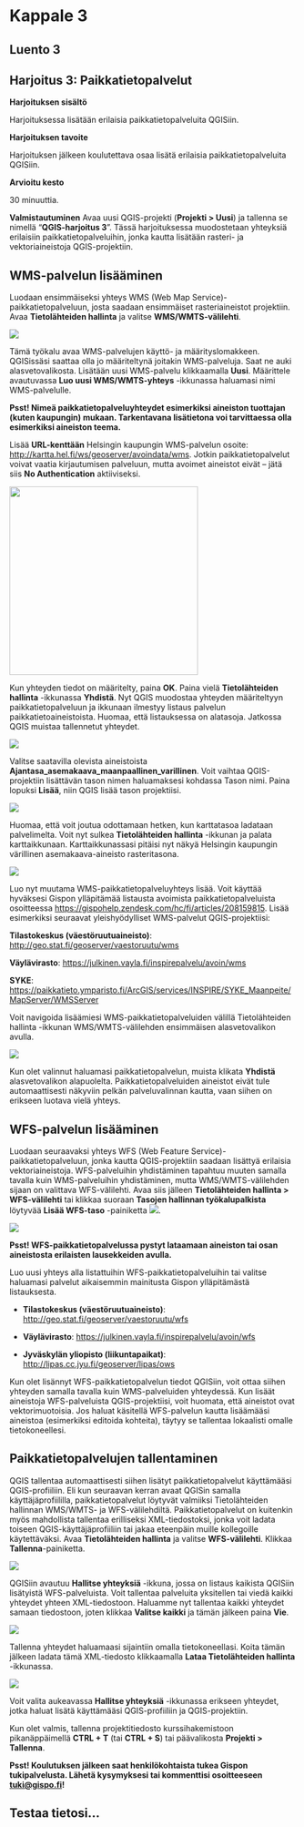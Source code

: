 # Kappale 3

## Luento 3


## Harjoitus 3: Paikkatietopalvelut

**Harjoituksen sisältö**

Harjoituksessa lisätään erilaisia paikkatietopalveluita QGISiin.

**Harjoituksen tavoite**

Harjoituksen jälkeen koulutettava osaa lisätä erilaisia paikkatietopalveluita QGISiin.

**Arvioitu kesto**

30 minuuttia.

**Valmistautuminen** Avaa uusi QGIS-projekti (**Projekti \> Uusi**) ja tallenna se nimellä "**QGIS-harjoitus 3**". Tässä harjoituksessa muodostetaan yhteyksiä erilaisiin paikkatietopalveluihin, jonka kautta lisätään rasteri- ja vektoriaineistoja QGIS-projektiin.

## WMS-palvelun lisääminen

Luodaan ensimmäiseksi yhteys WMS (Web Map Service)-paikkatietopalveluun, josta saadaan ensimmäiset rasteriaineistot projektiin. Avaa **Tietolähteiden hallinta** ja valitse **WMS/WMTS-välilehti**.

![](img/harjoitus_3/image1.png)

Tämä työkalu avaa WMS-palvelujen käyttö- ja määrityslomakkeen. QGISissäsi saattaa olla jo määriteltynä joitakin WMS-palveluja. Saat ne auki alasvetovalikosta. Lisätään uusi WMS-palvelu klikkaamalla **Uusi**. Määrittele avautuvassa **Luo uusi WMS/WMTS-yhteys** -ikkunassa haluamasi nimi WMS-palvelulle.

::: hint-box
**Psst! Nimeä paikkatietopalveluyhteydet esimerkiksi aineiston tuottajan (kuten kaupungin) mukaan. Tarkentavana lisätietona voi tarvittaessa olla esimerkiksi aineiston teema.**
:::

Lisää **URL-kenttään** Helsingin kaupungin WMS-palvelun osoite: <http://kartta.hel.fi/ws/geoserver/avoindata/wms>. Jotkin paikkatietopalvelut voivat vaatia kirjautumisen palveluun, mutta avoimet aineistot eivät -- jätä siis **No Authentication** aktiiviseksi.

![](img/harjoitus_3/image2.png){width="331"}

Kun yhteyden tiedot on määritelty, paina **OK**. Paina vielä **Tietolähteiden hallinta** -ikkunassa **Yhdistä**. Nyt QGIS muodostaa yhteyden määriteltyyn paikkatietopalveluun ja ikkunaan ilmestyy listaus palvelun paikkatietoaineistoista. Huomaa, että listauksessa on alatasoja. Jatkossa QGIS muistaa tallennetut yhteydet.

![](img/harjoitus_3/image3.png)

Valitse saatavilla olevista aineistoista **Ajantasa_asemakaava_maanpaallinen_varillinen**. Voit vaihtaa QGIS-projektiin lisättävän tason nimen haluamaksesi kohdassa Tason nimi. Paina lopuksi **Lisää**, niin QGIS lisää tason projektiisi.

![](img/harjoitus_3/image4.png)

Huomaa, että voit joutua odottamaan hetken, kun karttatasoa ladataan palvelimelta. Voit nyt sulkea **Tietolähteiden hallinta** -ikkunan ja palata karttaikkunaan. Karttaikkunassasi pitäisi nyt näkyä Helsingin kaupungin värillinen asemakaava-aineisto rasteritasona.

![](img/harjoitus_3/image5.png)

Luo nyt muutama WMS-paikkatietopalveluyhteys lisää. Voit käyttää hyväksesi Gispon ylläpitämää listausta avoimista paikkatietopalveluista osoitteessa <https://gispohelp.zendesk.com/hc/fi/articles/208159815>. Lisää esimerkiksi seuraavat yleishyödylliset WMS-palvelut QGIS-projektiisi:

**Tilastokeskus (väestöruutuaineisto)**: <http://geo.stat.fi/geoserver/vaestoruutu/wms>

**Väylävirasto**: <https://julkinen.vayla.fi/inspirepalvelu/avoin/wms>

**SYKE**: <https://paikkatieto.ymparisto.fi/ArcGIS/services/INSPIRE/SYKE_Maanpeite/MapServer/WMSServer>

Voit navigoida lisäämiesi WMS-paikkatietopalveluiden välillä Tietolähteiden hallinta -ikkunan WMS/WMTS-välilehden ensimmäisen alasvetovalikon avulla.

![](img/harjoitus_3/image6.png)

Kun olet valinnut haluamasi paikkatietopalvelun, muista klikata **Yhdistä** alasvetovalikon alapuolelta. Paikkatietopalveluiden aineistot eivät tule automaattisesti näkyviin pelkän palveluvalinnan kautta, vaan siihen on erikseen luotava vielä yhteys.

## WFS-palvelun lisääminen

Luodaan seuraavaksi yhteys WFS (Web Feature Service)-paikkatietopalveluun, jonka kautta QGIS-projektiin saadaan lisättyä erilaisia vektoriaineistoja. WFS-palveluihin yhdistäminen tapahtuu muuten samalla tavalla kuin WMS-palveluihin yhdistäminen, mutta WMS/WMTS-välilehden sijaan on valittava WFS-välilehti. Avaa siis jälleen **Tietolähteiden hallinta \> WFS-välilehti** tai klikkaa suoraan **Tasojen hallinnan työkalupalkista** löytyvää **Lisää WFS-taso** -painiketta ![](img/harjoitus_3/image7.png).

![](img/harjoitus_3/image8.png)

::: hint-box
**Psst! WFS-paikkatietopalvelussa pystyt lataamaan aineiston tai osan aineistosta erilaisten lausekkeiden avulla.**
:::

Luo uusi yhteys alla listattuihin WFS-paikkatietopalveluihin tai valitse haluamasi palvelut aikaisemmin mainitusta Gispon ylläpitämästä listauksesta.

-   **Tilastokeskus (väestöruutuaineisto)**: <http://geo.stat.fi/geoserver/vaestoruutu/wfs>

-   **Väylävirasto**: <https://julkinen.vayla.fi/inspirepalvelu/avoin/wfs>

-   **Jyväskylän yliopisto (liikuntapaikat)**: <http://lipas.cc.jyu.fi/geoserver/lipas/ows>

Kun olet lisännyt WFS-paikkatietopalvelun tiedot QGISiin, voit ottaa siihen yhteyden samalla tavalla kuin WMS-palveluiden yhteydessä. Kun lisäät aineistoja WFS-palveluista QGIS-projektiisi, voit huomata, että aineistot ovat vektorimuotoisia. Jos haluat käsitellä WFS-palvelun kautta lisäämääsi aineistoa (esimerkiksi editoida kohteita), täytyy se tallentaa lokaalisti omalle tietokoneellesi.

## Paikkatietopalvelujen tallentaminen

QGIS tallentaa automaattisesti siihen lisätyt paikkatietopalvelut käyttämääsi QGIS-profiiliin. Eli kun seuraavan kerran avaat QGISin samalla käyttäjäprofiililla, paikkatietopalvelut löytyvät valmiiksi Tietolähteiden hallinnan WMS/WMTS- ja WFS-välilehdiltä. Paikkatietopalvelut on kuitenkin myös mahdollista tallentaa erilliseksi XML-tiedostoksi, jonka voit ladata toiseen QGIS-käyttäjäprofiiliin tai jakaa eteenpäin muille kollegoille käytettäväksi. Avaa **Tietolähteiden hallinta** ja valitse **WFS-välilehti**. Klikkaa **Tallenna**-painiketta.

![](img/harjoitus_3/image9.png)

QGISiin avautuu **Hallitse yhteyksiä** -ikkuna, jossa on listaus kaikista QGISiin lisätyistä WFS-palveluista. Voit tallentaa palveluita yksitellen tai viedä kaikki yhteydet yhteen XML-tiedostoon. Haluamme nyt tallentaa kaikki yhteydet samaan tiedostoon, joten klikkaa **Valitse kaikki** ja tämän jälkeen paina **Vie**.

![](img/harjoitus_3/image10.png)

Tallenna yhteydet haluamaasi sijaintiin omalla tietokoneellasi. Koita tämän jälkeen ladata tämä XML-tiedosto klikkaamalla **Lataa Tietolähteiden hallinta** -ikkunassa.

![](img/harjoitus_3/image11.png)

Voit valita aukeavassa **Hallitse yhteyksiä** -ikkunassa erikseen yhteydet, jotka haluat lisätä käyttämääsi QGIS-profiiliin ja QGIS-projektiin.

Kun olet valmis, tallenna projektitiedosto kurssihakemistoon pikanäppäimellä **CTRL + T** (tai **CTRL + S**) tai päävalikosta **Projekti \> Tallenna**.

::: hint-box
**Psst! Koulutuksen jälkeen saat henkilökohtaista tukea Gispon tukipalvelusta. Lähetä kysymyksesi tai kommenttisi osoitteeseen [tuki\@gispo.fi](mailto:tuki@gispo.fi){.email}!**
:::

## Testaa tietosi...

